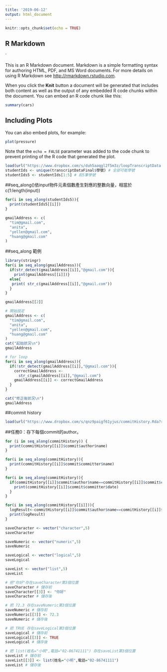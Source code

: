 ```yaml
---
title: '2019-06-12'
output: html_document
---
```


```r
knitr::opts_chunk$set(echo = TRUE)
```

## R Markdown
`

This is an R Markdown document. Markdown is a simple formatting syntax for authoring HTML, PDF, and MS Word documents. For more details on using R Markdown see <http://rmarkdown.rstudio.com>.

When you click the **Knit** button a document will be generated that includes both content as well as the output of any embedded R code chunks within the document. You can embed an R code chunk like this:

```r
summary(cars)
```

## Including Plots

You can also embed plots, for example:

```r
plot(pressure)
```

Note that the `echo = FALSE` parameter was added to the code chunk to prevent printing of the R code that generated the plot.


```r
load(url("https://www.dropbox.com/s/duh5aaqgl2f5m3z/loopTranscriptData.Rda?raw=1"))
studentIds <- unique(transcriptDataFinal$學號) # 全部可能學號
studentIds5 <- studentIds[1:5] # 前5筆學號
```
##seq_along()依input物件元素個數產生對應的整數向量，相當於c(1:length(input))
```r
for(i in seq_along(studentIds5)){
  print(studentIds5[[i]])
}
```



```r
gmailAddress <- c(
  "tim@gmail.com",
  "anita",
  "yellen@gmail.com",
  "huang@gmail.com"
)
```



##seq_along 範例
```r
library(stringr)
for(i in seq_along(gmailAddress)){
  if(str_detect(gmailAddress[[i]],"@gmail.com")){
    print(gmailAddress[[i]])}
  else{
   print( str_c(gmailAddress[[i]],"@gmail.com"))
  }
}

```

```r
gmailAddress[[2]]
```

```r
# 開始設定
gmailAddress <- c(
  "tim@gmail.com",
  "anita",
  "yellen@gmail.com",
  "huang@gmail.com"
)
cat("起始狀況\n")
gmailAddress

# for loop
for(i in seq_along(gmailAddress)){
  if(!str_detect(gmailAddress[[i]],"@gmail.com")){
    correctGmailAddress <-
      str_c(gmailAddress[[i]],"@gmail.com")
    gmailAddress[[i]] <- correctGmailAddress
  }
}

cat("修正後狀況\n")
gmailAddress
```


##commit history
```r
load(url("https://www.dropbox.com/s/qnz9paigf61yjus/commitHistory.Rda?raw=1"))
```

##任務0：存下每個commit的author。
```r
for (i in seq_along(commitHistory)) {
  print(commitHistory[[i]]$commit$author$name)
}
```

```r
for(i in seq_along(commitHistory)){
  print(commitHistory[[i]]$commit$committer$name)
}
```

```r
for(i in seq_along(commitHistory)){
  if(commitHistory[[i]]$commit$author$name==commitHistory[[i]]$commit$committer$name){
    print(commitHistory[[i]]$commit$committer$date)
  }
}
```

```r
for(i in seq_along(commitHistory[[i]])){
  logResult<-commitHistory[[i]]$commit$author$name==commitHistory[[i]]$commit$committer$name
  print(logResult)
}
```

```r
saveCharacter <- vector("character",5)
saveCharacter

saveNumeric <- vector("numeric",5)
saveNumeric

saveLogical <- vector("logical",5)
saveLogical

saveList <- vector("list",5)
saveList
```

```r
# 把"你好"存在saveCharacter第3個位置
saveCharacter # 儲存前
saveCharacter[[3]] <- "你好"
saveCharacter # 儲存後
```

```r
# 把 72.3 存在saveNumeric第3個位置
saveNumeric # 儲存前
saveNumeric[[3]] <- 72.3
saveNumeric # 儲存後
```

```r
# 把 TRUE 存在saveLogical第3個位置
saveLogical # 儲存前
saveLogical[[3]] <- TRUE
saveLogical # 儲存後
```

```r
# 把 list(姓名="小明",電話="02-86741111") 存在saveList第3個位置
saveList # 儲存前
saveList[[3]] <- list(姓名="小明",電話="02-86741111")
saveList # 儲存後
```






























































